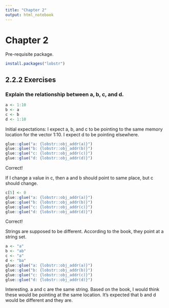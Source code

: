```yaml
---
title: "Chapter 2"
output: html_notebook
---
```


# Chapter 2

Pre-requisite package.

```r
install.packages("lobstr")
```
## 2.2.2 Exercises

### Explain the relationship between a, b, c, and d.

```R
a <- 1:10
b <- a
c <- b
d <- 1:10
```

Initial expectations: I expect a, b, and c to be pointing to the same memory location for the vector 1:10. I expect d to be pointing elsewhere.

```R
glue::glue("a: {lobstr::obj_addr(a)}")
glue::glue("b: {lobstr::obj_addr(b)}")
glue::glue("c: {lobstr::obj_addr(c)}")
glue::glue("d: {lobstr::obj_addr(d)}")
```
Correct!

If I change a value in c, then a and b should point to same place, but c should change.

```R
c[5] <- 0 
glue::glue("a: {lobstr::obj_addr(a)}")
glue::glue("b: {lobstr::obj_addr(b)}")
glue::glue("c: {lobstr::obj_addr(c)}")
glue::glue("d: {lobstr::obj_addr(d)}")
```
Correct!

Strings are supposed to be different. According to the book, they point at a string set.

```R
a <- "a"
b <- "ab"
c <- "a"
d <- "ba"
glue::glue("a: {lobstr::obj_addr(a)}")
glue::glue("b: {lobstr::obj_addr(b)}")
glue::glue("c: {lobstr::obj_addr(c)}")
glue::glue("d: {lobstr::obj_addr(d)}")
```
Interesting. a and c are the same string. Based on the book, I would think these would be pointing at the same location. It's expected that b and d would be different and they are.

